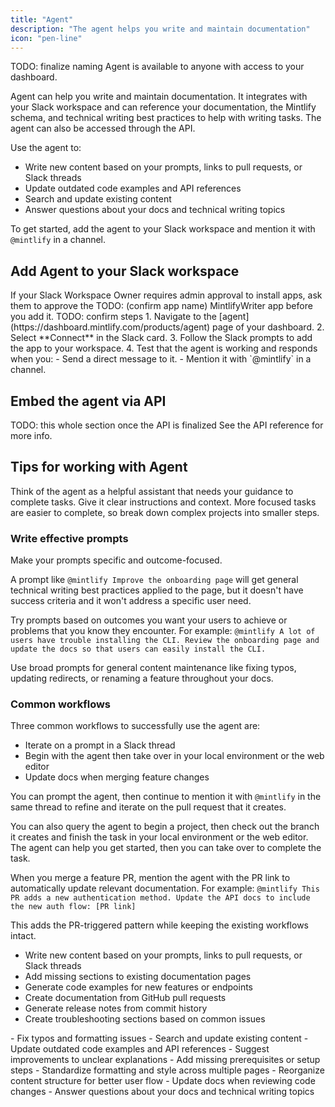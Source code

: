 ```yaml
---
title: "Agent"
description: "The agent helps you write and maintain documentation"
icon: "pen-line"
---
```

TODO: finalize naming
<Info>
  Agent is available to anyone with access to your dashboard.
</Info>

Agent can help you write and maintain documentation. It integrates with your Slack workspace and can reference your documentation, the Mintlify schema, and technical writing best practices to help with writing tasks. The agent can also be accessed through the API.

Use the agent to:

- Write new content based on your prompts, links to pull requests, or Slack threads
- Update outdated code examples and API references
- Search and update existing content
- Answer questions about your docs and technical writing topics

To get started, add the agent to your Slack workspace and mention it with `@mintlify` in a channel.

## Add Agent to your Slack workspace

<Note>
  If your Slack Workspace Owner requires admin approval to install apps, ask them to approve the TODO: (confirm app name) MintlifyWriter app before you add it.
</Note>
TODO: confirm steps
1. Navigate to the [agent](https://dashboard.mintlify.com/products/agent) page of your dashboard.
2. Select **Connect** in the Slack card.
3. Follow the Slack prompts to add the app to your workspace.
4. Test that the agent is working and responds when you:
  - Send a direct message to it.
  - Mention it with `@mintlify` in a channel.

## Embed the agent via API
TODO: this whole section once the API is finalized
See the API reference for more info.

## Tips for working with Agent

Think of the agent as a helpful assistant that needs your guidance to complete tasks. Give it clear instructions and context. More focused tasks are easier to complete, so break down complex projects into smaller steps.

### Write effective prompts

Make your prompts specific and outcome-focused.

A prompt like `@mintlify Improve the onboarding page` will get general technical writing best practices applied to the page, but it doesn't have success criteria and it won't address a specific user need.

Try prompts based on outcomes you want your users to achieve or problems that you know they encounter. For example: `@mintlify A lot of users have trouble installing the CLI. Review the onboarding page and update the docs so that users can easily install the CLI.`

Use broad prompts for general content maintenance like fixing typos, updating redirects, or renaming a feature throughout your docs.

### Common workflows

Three common workflows to successfully use the agent are:
- Iterate on a prompt in a Slack thread
- Begin with the agent then take over in your local environment or the web editor
- Update docs when merging feature changes

You can prompt the agent, then continue to mention it with `@mintlify` in the same thread to refine and iterate on the pull request that it creates.

You can also query the agent to begin a project, then check out the branch it creates and finish the task in your local environment or the web editor. The agent can help you get started, then
you can take over to complete the task.

When you merge a feature PR, mention the agent with the PR link to automatically update relevant documentation. For example: `@mintlify This PR adds a new authentication method. Update the API
  docs to include the new auth flow: [PR link]`

This adds the PR-triggered pattern while keeping the existing workflows intact.

<Card title="Create content">

- Write new content based on your prompts, links to pull requests, or Slack threads
- Add missing sections to existing documentation pages
- Generate code examples for new features or endpoints
- Create documentation from GitHub pull requests
- Generate release notes from commit history
- Create troubleshooting sections based on common issues

</Card>

<Card title="Improve content">
- Fix typos and formatting issues
- Search and update existing content
- Update outdated code examples and API references
- Suggest improvements to unclear explanations
- Add missing prerequisites or setup steps
</Card>

<Card title="Organize content">
- Standardize formatting and style across multiple pages
- Reorganize content structure for better user flow
- Update docs when reviewing code changes
</Card>

<Card title="Answer questions">
- Answer questions about your docs and technical writing topics
</Card>
